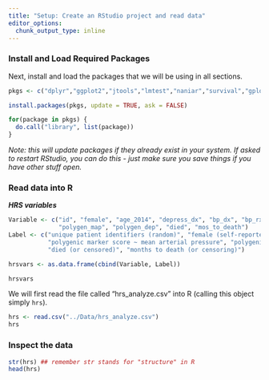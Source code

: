 ```yaml
---
title: "Setup: Create an RStudio project and read data"
editor_options: 
  chunk_output_type: inline
---
```


### Install and Load Required Packages

Next, install and load the packages that we will be using in all sections.

```r
pkgs <- c("dplyr","ggplot2","jtools","lmtest","naniar","survival","gplots","survminer")

install.packages(pkgs, update = TRUE, ask = FALSE) 

for(package in pkgs) {
  do.call("library", list(package))
}
```

*Note: this will update packages if they already exist in your system. If asked to restart RStudio, you can do this - just make sure you save things if you have other stuff open.*

### Read data into R

***HRS variables***

```r
Variable <- c("id", "female", "age_2014", "depress_dx", "bp_dx", "bp_rx", "bp_sys", "bp_dia",
              "polygen_map", "polygen_dep", "died", "mos_to_death")
Label <- c("unique patient identifiers (random)", "female (self-reported)", "age in 2014", "depression diagnosis (ever, self-reported)", "high blood pressure diagnosis (ever, self-reported)", "high blood pressure meds (current, self-reported)", "systolic blood pressure (measured)", "diastolic blood pressure (measured)", 
           "polygenic marker score ~ mean arterial pressure", "polygenic marker score ~ depression",
           "died (or censored)", "months to death (or censoring)")

hrsvars <- as.data.frame(cbind(Variable, Label))

hrsvars
```

We will first read the file called "hrs_analyze.csv" into R (calling this object simply `hrs`).

```r
hrs <- read.csv("../Data/hrs_analyze.csv")
hrs
```

### Inspect the data

```r
str(hrs) ## remember str stands for "structure" in R
head(hrs) 
```
